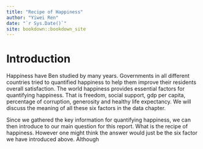 ```yaml
--- 
title: "Recipe of Happiness"
author: "Yiwei Ren"
date: "`r Sys.Date()`"
site: bookdown::bookdown_site
---
```


# Introduction
Happiness have Ben studied by many years. Governments in all different countries tried to quantified happiness to help them improve their residents overall satisfaction. The world happiness provides essential factors for quantifying happiness. That is freedom, social support, gdp per capita, percentage of corruption, generosity and healthy life expectancy. We will discuss the meaning of all these six factors in the data chapter. 

Since we gathered the key information for quantifying happiness, we can then introduce to our main question for this report. What is the recipe of happiness. However one might think the answer would just be the six factor we have introduced above. Although 
